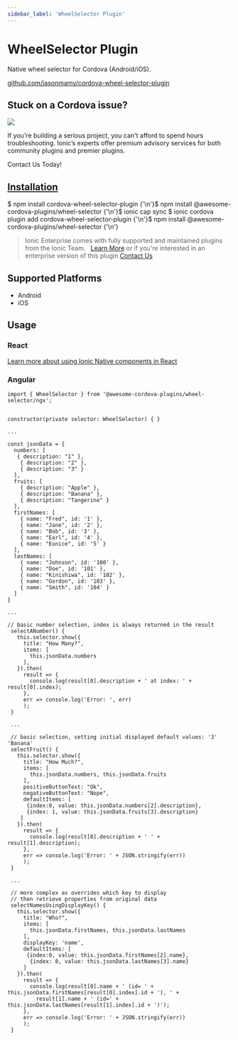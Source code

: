```yaml
---
sidebar_label: 'WheelSelector Plugin'
---
```



# WheelSelector Plugin

Native wheel selector for Cordova (Android/iOS).

<p>
  <a href="https://github.com/jasonmamy/cordova-wheel-selector-plugin" target="_blank" rel="noopener" className="git-link">github.com/jasonmamy/cordova-wheel-selector-plugin</a>
</p>

<h2>Stuck on a Cordova issue?</h2>
<DocsCard
  className="cordova-ee-card"
  header="Don't waste precious time on plugin issues."
  href="https://ionicframework.com/sales?product_of_interest=Ionic%20Native"
>
  <div>
    <img src="/docs/icons/native-cordova-bot.png" className="cordova-ee-img" />
    <p>If you're building a serious project, you can't afford to spend hours troubleshooting. Ionic’s experts offer premium advisory services for both community plugins and premier plugins.</p>
    <DocsButton className="native-ee-detail">Contact Us Today!</DocsButton>
  </div>
</DocsCard>

<h2 id="installation">
  <a href="#installation">Installation</a>
</h2>
<Tabs
  groupId="runtime"
  defaultValue="Capacitor"
  values={[
    { value: 'Capacitor', label: 'Capacitor' },
    { value: 'Cordova', label: 'Cordova' },
    { value: 'Enterprise', label: 'Enterprise' },
  ]}
>
  <TabItem value="Capacitor">
    <CodeBlock className="language-shell">
      $ npm install cordova-wheel-selector-plugin {'\n'}$ npm install @awesome-cordova-plugins/wheel-selector {'\n'}$
      ionic cap sync
    </CodeBlock>
  </TabItem>
  <TabItem value="Cordova">
    <CodeBlock className="language-shell">
      $ ionic cordova plugin add cordova-wheel-selector-plugin {'\n'}$ npm install
      @awesome-cordova-plugins/wheel-selector {'\n'}
    </CodeBlock>
  </TabItem>
  <TabItem value="Enterprise">
    <blockquote>
      Ionic Enterprise comes with fully supported and maintained plugins from the Ionic Team. &nbsp;
      <a className="btn" href="https://ionic.io/docs/premier-plugins">Learn More</a> or if you're interested in an enterprise version of this plugin <a className="btn" href="https://ionicframework.com/sales?product_of_interest=Ionic%20Enterprise%20Engine">Contact Us</a>
    </blockquote>
  </TabItem>
</Tabs>

## Supported Platforms

- Android
- iOS

## Usage

### React

[Learn more about using Ionic Native components in React](../native-community.mdx#react)

### Angular

```
import { WheelSelector } from '@awesome-cordova-plugins/wheel-selector/ngx';


constructor(private selector: WheelSelector) { }

...

const jsonData = {
  numbers: [
   { description: "1" },
    { description: "2" },
    { description: "3" }
  ],
  fruits: [
    { description: "Apple" },
    { description: "Banana" },
    { description: "Tangerine" }
  ],
  firstNames: [
    { name: "Fred", id: '1' },
    { name: "Jane", id: '2' },
    { name: "Bob", id: '3' },
    { name: "Earl", id: '4' },
    { name: "Eunice", id: '5' }
  ],
  lastNames: [
    { name: "Johnson", id: '100' },
    { name: "Doe", id: '101' },
    { name: "Kinishiwa", id: '102' },
    { name: "Gordon", id: '103' },
    { name: "Smith", id: '104' }
  ]
}

...

// basic number selection, index is always returned in the result
 selectANumber() {
   this.selector.show({
     title: "How Many?",
     items: [
       this.jsonData.numbers
     ],
   }).then(
     result => {
       console.log(result[0].description + ' at index: ' + result[0].index);
     },
     err => console.log('Error: ', err)
     );
 }

 ...

 // basic selection, setting initial displayed default values: '3' 'Banana'
 selectFruit() {
   this.selector.show({
     title: "How Much?",
     items: [
       this.jsonData.numbers, this.jsonData.fruits
     ],
     positiveButtonText: "Ok",
     negativeButtonText: "Nope",
     defaultItems: [
 	  {index:0, value: this.jsonData.numbers[2].description},
 	  {index: 1, value: this.jsonData.fruits[3].description}
 	]
   }).then(
     result => {
       console.log(result[0].description + ' ' + result[1].description);
     },
     err => console.log('Error: ' + JSON.stringify(err))
     );
 }

 ...

 // more complex as overrides which key to display
 // then retrieve properties from original data
 selectNamesUsingDisplayKey() {
   this.selector.show({
     title: "Who?",
     items: [
       this.jsonData.firstNames, this.jsonData.lastNames
     ],
     displayKey: 'name',
     defaultItems: [
 	  {index:0, value: this.jsonData.firstNames[2].name},
       {index: 0, value: this.jsonData.lastNames[3].name}
     ]
   }).then(
     result => {
       console.log(result[0].name + ' (id= ' + this.jsonData.firstNames[result[0].index].id + '), ' +
         result[1].name + ' (id=' + this.jsonData.lastNames[result[1].index].id + ')');
     },
     err => console.log('Error: ' + JSON.stringify(err))
     );
 }

```

